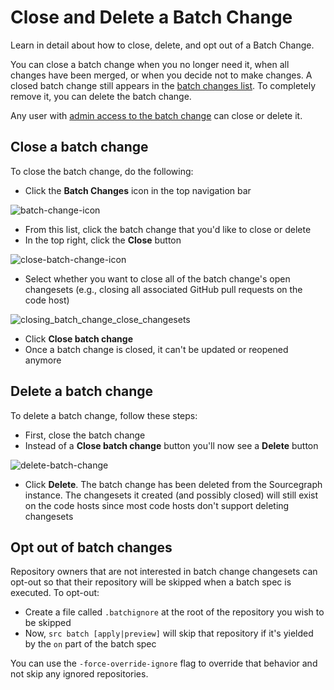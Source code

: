 # Close and Delete a Batch Change

<p className="subtitle">Learn in detail about how to close, delete, and opt out of a Batch Change.</p>

You can close a batch change when you no longer need it, when all changes have been merged, or when you decide not to make changes. A closed batch change still appears in the [batch changes list](/batch_changes/how-tos/viewing_batch_changes). To completely remove it, you can delete the batch change.

Any user with [admin access to the batch change](/batch_changes/explanations/permissions_in_batch_changes#permission-levels-for-batch-changes) can close or delete it.

## Close a batch change

To close the batch change, do the following:

- Click the **Batch Changes** icon in the top navigation bar

![batch-change-icon](https://sourcegraphstatic.com/docs/images/batch_changes/batch_changes_icon_in_menu.png)

- From this list, click the batch change that you'd like to close or delete
- In the top right, click the **Close** button

![close-batch-change-icon](https://sourcegraphstatic.com/docs/images/batch_changes/closing_batch_change_close_icon.png)

- Select whether you want to close all of the batch change's open changesets (e.g., closing all associated GitHub pull requests on the code host)

![closing_batch_change_close_changesets](https://sourcegraphstatic.com/docs/images/batch_changes/closing_batch_change_close_changesets.png)

- Click **Close batch change**
- Once a batch change is closed, it can't be updated or reopened anymore

## Delete a batch change

To delete a batch change, follow these steps:

- First, close the batch change
- Instead of a **Close batch change** button you'll now see a **Delete** button

![delete-batch-change](https://sourcegraphstatic.com/docs/images/batch_changes/closing_batch_change_deleting.png)

- Click **Delete**. The batch change has been deleted from the Sourcegraph instance. The changesets it created (and possibly closed) will still exist on the code hosts since most code hosts don't support deleting changesets

## Opt out of batch changes

Repository owners that are not interested in batch change changesets can opt-out so that their repository will be skipped when a batch spec is executed. To opt-out:

- Create a file called `.batchignore` at the root of the repository you wish to be skipped
- Now, `src batch [apply|preview]` will skip that repository if it's yielded by the `on` part of the batch spec

<Callout type="info">You can use the `-force-override-ignore` flag to override that behavior and not skip any ignored repositories.</Callout>
